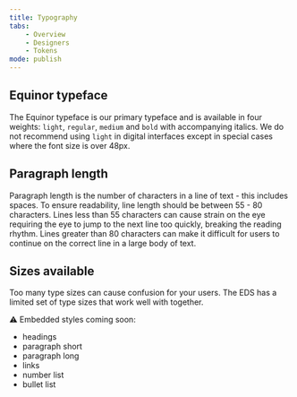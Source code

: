 ```yaml
---
title: Typography
tabs:
    - Overview
    - Designers
    - Tokens
mode: publish
---
```



## Equinor typeface

The Equinor typeface is our primary typeface and is available in four weights: `light`, `regular`, `medium` and `bold` with accompanying italics. 
We do not recommend using `light` in digital interfaces except in special cases where the font size is over 48px. 


## Paragraph length

Paragraph length is the number of characters in a line of text - this includes spaces. 
To ensure readability, line length should be between 55 - 80 characters. 
Lines less than 55 characters can cause strain on the eye requiring the eye to jump to the next line too quickly, breaking the reading rhythm. 
Lines greater than 80 characters can make it difficult for users to continue on the correct line in a large body of text.


## Sizes available

Too many type sizes can cause confusion for your users. The EDS has a limited set of type sizes that work well with together.

:warning: Embedded styles coming soon: 

+ headings
+ paragraph short
+ paragraph long
+ links
+ number list
+ bullet list
